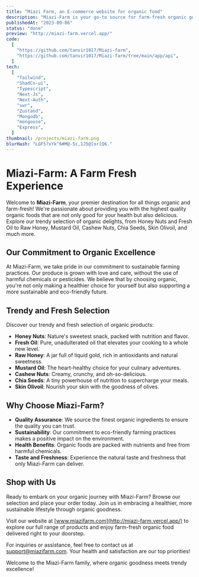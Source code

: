 ```yaml
---
title: "Miazi Farm, an E-commerce website for organic food"
description: "Miazi-Farm is your go-to source for farm-fresh organic goodness. We are passionate about providing high-quality organic food products that are both healthy and delicious."
publishedAt: "2023-09-06"
status: "done"
preview: "http://miazi-farm.vercel.app/"
code:
  [
    "https://github.com/tanvir1017/Miazi-farm",
    "https://github.com/tanvir1017/Miazi-farm/tree/main/app/api",
  ]
tech:
  [
    "Tailwind",
    "ShadCn-ui",
    "Typescript",
    "Next-Js",
    "Next-Auth",
    "swr",
    "Zustand",
    "Mongodb",
    "mongoose",
    "Express",
  ]
thumbnail: /projects/miazi-farm.png
blurHash: "LGF5?xYk^6#M@-5c,1J5@[or[Q6."
---
```


# Miazi-Farm: A Farm Fresh Experience

Welcome to **Miazi-Farm**, your premier destination for all things organic and farm-fresh! We're passionate about providing you with the highest quality organic foods that are not only good for your health but also delicious. Explore our trendy selection of organic delights, from Honey Nuts and Fresh Oil to Raw Honey, Mustard Oil, Cashew Nuts, Chia Seeds, Skin Olivoil, and much more.

## Our Commitment to Organic Excellence

At Miazi-Farm, we take pride in our commitment to sustainable farming practices. Our produce is grown with love and care, without the use of harmful chemicals or pesticides. We believe that by choosing organic, you're not only making a healthier choice for yourself but also supporting a more sustainable and eco-friendly future.

## Trendy and Fresh Selection

Discover our trendy and fresh selection of organic products:

- **Honey Nuts**: Nature's sweetest snack, packed with nutrition and flavor.
- **Fresh Oil**: Pure, unadulterated oil that elevates your cooking to a whole new level.
- **Raw Honey**: A jar full of liquid gold, rich in antioxidants and natural sweetness.
- **Mustard Oil**: The heart-healthy choice for your culinary adventures.
- **Cashew Nuts**: Creamy, crunchy, and oh-so-delicious.
- **Chia Seeds**: A tiny powerhouse of nutrition to supercharge your meals.
- **Skin Olivoil**: Nourish your skin with the goodness of olives.

## Why Choose Miazi-Farm?

- **Quality Assurance**: We source the finest organic ingredients to ensure the quality you can trust.
- **Sustainability**: Our commitment to eco-friendly farming practices makes a positive impact on the environment.
- **Health Benefits**: Organic foods are packed with nutrients and free from harmful chemicals.
- **Taste and Freshness**: Experience the natural taste and freshness that only Miazi-Farm can deliver.

## Shop with Us

Ready to embark on your organic journey with Miazi-Farm? Browse our selection and place your order today. Join us in embracing a healthier, more sustainable lifestyle through organic goodness.

Visit our website at [www.miazifarm.com](http://miazi-farm.vercel.app/) to explore our full range of products and enjoy farm-fresh organic food delivered right to your doorstep.

For inquiries or assistance, feel free to contact us at [support@miazifarm.com](mailto:support@miazifarm.com). Your health and satisfaction are our top priorities!

Welcome to the Miazi-Farm family, where organic goodness meets trendy excellence!
